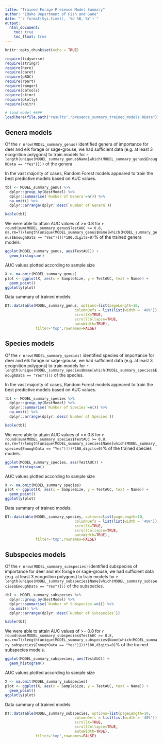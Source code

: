 ```yaml
---
title: "Trained Forage Presence Model Summary"
author: "Idaho Department of Fish and Game"
date: "`r format(Sys.time(), '%d %B, %Y')`"
output: 
  html_document:
    toc: true
    toc_float: true
---
```


```r
knitr::opts_chunk$set(echo = TRUE)

require(tidyverse)
require(stringr)
require(here)
require(caret)
require(pROC)
require(rpart)
require(ranger)
require(caTools)
require(skimr)
require(plotly)
require(knitr)

# load model ####
load(here(file.path("results","presence_summary_trained_models.RData"))) # species listed as forage species (deer, elk, and sage grouse)

```

## Genera models

Of the `r nrow(MODEL_summary_genus)` identified genera of importance for deer and elk forage or sage-grouse, we had sufficient data (e.g. at least 3 ecognition polygons) to train models for `r length(unique(MODEL_summary_genus$Name[which(MODEL_summary_genus$EnoughData == "Yes")]))` of the genera

In the vast majority of cases, Random Forest models appeared to train the best predictive models based on AUC values.

```r
tbl <- MODEL_summary_genus %>%
  dplyr::group_by(BestModel) %>%
  dplyr::summarise(`Number of Genera`=n()) %>%
  na.omit() %>%
  dplyr::arrange(dplyr::desc(`Number of Genera`))

kable(tbl)
```

We were able to attain AUC values of >= 0.8 for `r round(sum(MODEL_summary_genus$TestAUC >= 0.8, na.rm=T)/length(unique(MODEL_summary_genus$Name[which(MODEL_summary_genus$EnoughData == "Yes")]))*100,digits=0)`% of the trained genera models.

```r
ggplot(MODEL_summary_genus, aes(TestAUC)) +
  geom_histogram()
```

AUC values plotted according to sample size

```r
X <- na.omit(MODEL_summary_genus)
plot <- ggplot(X, aes(x = SampleSize, y = TestAUC, text = Name)) +
  geom_point() 
ggplotly(plot)
```

Data summary of trained models.

```r
DT::datatable(MODEL_summary_genus, options=list(pageLength=10,
                                columnDefs = list(list(width = '40%')),
                                scrollX=TRUE,
                                scrollCollapse=TRUE,
                                autoWidth=TRUE),
              filter='top',rownames=FALSE)

```

## Species models

Of the `r nrow(MODEL_summary_species)` identified species of importance for deer and elk forage or sage-grouse, we had sufficient data (e.g. at least 3 ecognition polygons) to train models for `r length(unique(MODEL_summary_species$Name[which(MODEL_summary_species$EnoughData == "Yes")]))` of the species.

In the vast majority of cases, Random Forest models appeared to train the best predictive models based on AUC values.

```r
tbl <- MODEL_summary_species %>%
  dplyr::group_by(BestModel) %>%
  dplyr::summarise(`Number of Species`=n()) %>%
  na.omit() %>%
  dplyr::arrange(dplyr::desc(`Number of Species`))

kable(tbl)
```

We were able to attain AUC values of >= 0.8 for `r round(sum(MODEL_summary_species$TestAUC >= 0.8, na.rm=T)/length(unique(MODEL_summary_species$Name[which(MODEL_summary_species$EnoughData == "Yes")]))*100,digits=0)`% of the trained species models.

```r
ggplot(MODEL_summary_species, aes(TestAUC)) +
  geom_histogram()
```

AUC values plotted according to sample size

```r
X <- na.omit(MODEL_summary_species)
plot <- ggplot(X, aes(x = SampleSize, y = TestAUC, text = Name)) +
  geom_point() 
ggplotly(plot)
```

Data summary of trained models.

```r
DT::datatable(MODEL_summary_species, options=list(pageLength=10,
                                columnDefs = list(list(width = '40%')),
                                scrollX=TRUE,
                                scrollCollapse=TRUE,
                                autoWidth=TRUE),
              filter='top',rownames=FALSE)

```


## Subspecies models

Of the `r nrow(MODEL_summary_subspecies)` identified subspecies of importance for deer and elk forage or sage-grouse, we had sufficient data (e.g. at least 3 ecognition polygons) to train models for `r length(unique(MODEL_summary_subspecies$Name[which(MODEL_summary_subspecies$EnoughData == "Yes")]))` of the subspecies.

```r
tbl <- MODEL_summary_subspecies %>%
  dplyr::group_by(BestModel) %>%
  dplyr::summarise(`Number of Subspecies`=n()) %>%
  na.omit() %>%
  dplyr::arrange(dplyr::desc(`Number of Subspecies`))

kable(tbl)
```

We were able to attain AUC values of >= 0.8 for `r round(sum(MODEL_summary_subspecies$TestAUC >= 0.8, na.rm=T)/length(unique(MODEL_summary_subspecies$Name[which(MODEL_summary_subspecies$EnoughData == "Yes")]))*100,digits=0)`% of the trained subspecies models.

```r
ggplot(MODEL_summary_subspecies, aes(TestAUC)) +
  geom_histogram()
```

AUC values plotted according to sample size

```r
X <- na.omit(MODEL_summary_subspecies)
plot <- ggplot(X, aes(x = SampleSize, y = TestAUC, text = Name)) +
  geom_point() 
ggplotly(plot)
```

Data summary of trained models.

```r
DT::datatable(MODEL_summary_subspecies, options=list(pageLength=10,
                                columnDefs = list(list(width = '40%')),
                                scrollX=TRUE,
                                scrollCollapse=TRUE,
                                autoWidth=TRUE),
              filter='top',rownames=FALSE)

```